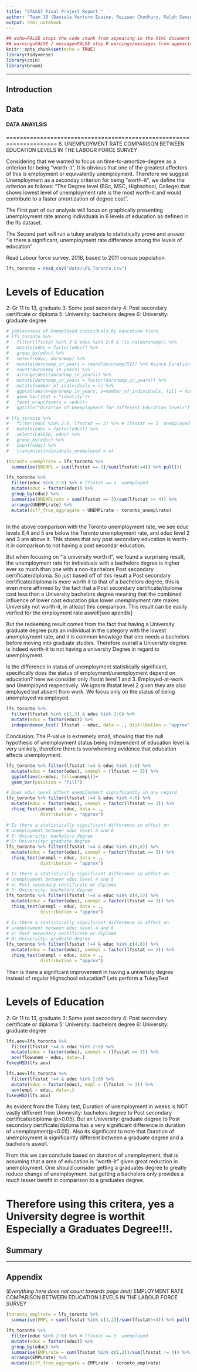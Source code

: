 ```yaml
---
title: "STAA57 Final Project Report "
author: "Team 10 (Daniela Venturo Esaine, Reizwan Chodhury, Ralph Samson Lal, Xiaotong Ye)"
output: html_notebook
---
```

```r
## echo=FALSE stops the code chunk from appearing in the html document
## warning=FALSE / message=FALSE stop R warnings/messages from appearing in the knit document
knitr::opts_chunk$set(echo = TRUE)
library(tidyverse)
library(coin)
library(broom)
```


***

<!-- 
(everything below in here is an .html comment)

Instructions: 
- Use typical structure of data analysis report, w/ sections:
    + Introduction
    + Data
    + Analysis
    + Summary
    + Appendix (optional)
- Report should be 5 pages MAX (when compiled/knit as pdf)
- Appendix does not count towards page limit
- Put all your data in a separate "./data/" sub-folder 
- Submit compressed project folder 
- You submissions should be reproducible (i.e. I should be able to   
  re-compile your report with a click of the Preview/Knit button) 

-->

## Introduction 

## Data 


#### DATA ANAYLSIS

=====================================================================
6.
UNEMPLOYMENT RATE COMPARISON BETWEEN EDUCATION LEVELS IN THE LABOUR FORCE SURVEY

Considering that we wanted to focus on time-to-amortize-degree as a criterion for being "worth-it", It is obvious that one of the greatest affectors of this is employment or equivalently unemployment. Therefore we suggest Unemployment as a seconday criterion for being "worth-it", we define the criterion as follows:
"The Degree level (BSc, MSC, Highschool, College) that shows lowest level of unemployment rate is the most worth-it and would contribute to a faster amortization of degree cost".

The First part of our analysis will focus on graphically presenting unemployment rate among individuals in 6 levels of education as defined in the lfs dataset.

The Second part will run a tukey analysis to statistically prove and answer "is there a significant, unemployment rate difference among the levels of education"

Read Labour force survey, 2018, based to 2011 census population
```r
lfs_toronto = read_csv("data/LFS_Toronto.csv")
```

# Levels of Education
2: Gr 11 to 13, graduate
3: Some post secondary
4: Post secondary certificate or diploma
5: University: bachelors degree
6: University: graduate degree

```r
# joblessness of Unemployed individuals by education tiers
# lfs_toronto %>% 
#   filter(lfsstat %in% 3 & educ %in% 2:6 & !is.na(durunemp)) %>% 
#   mutate(educ = factor(educ)) %>%
#   group_by(educ) %>% 
#   select(educ, durunemp) %>% 
#   mutate(durunemp_in_years = round(durunemp/52)) %>% #since Duration of unemployment in weeks
#   count(durunemp_in_years) %>% 
#   arrange(desc(durunemp_in_years)) %>%
#   mutate(durunemp_in_years = factor(durunemp_in_years)) %>% 
#   mutate(number_of_individuals = n) %>% 
#   ggplot(aes(x=durunemp_in_years, y=number_of_individuals, fill = durunemp_in_years))+
#   geom_bar(stat = "identity")+
#   facet_wrap(facets = ~educ)+
#   ggtitle("Duration of Unemployment for different Education levels")

# lfs_toronto %>% 
#   filter(educ %in% 2:6, lfsstat == 3) %>% # lfsstat == 3  unemployed
#   mutate(educ = factor(educ)) %>% 
#   select(CASEID, educ) %>% 
#   group_by(educ) %>% 
#   count(educ) %>% 
#   transmute(individuals_unemployed = n)

(toronto_unemplrate = lfs_toronto %>% 
  summarise(UNEMPL = sum(lfsstat == 3)/sum(lfsstat!=4)) %>% pull())

lfs_toronto %>%
  filter(educ %in% 2:6) %>% # lfsstat == 3  unemployed
  mutate(educ = factor(educ)) %>% 
  group_by(educ) %>% 
  summarise(UNEMPLrate = sum(lfsstat == 3)/sum(lfsstat != 4)) %>% 
  arrange(UNEMPLrate) %>% 
  mutate(diff_from_aggregate = UNEMPLrate - toronto_unemplrate)
  
```
In the above comparison with the Toronto unemployment rate, we see educ levels 6,4 and 5 are below the Toronto unemployment rate, and educ level 2 and 3 are above it. This shows that any post secondary education is worth-it in comparison to not having a post secondar education.

But when focusing on "is university worth it", we found a surprising result, the unemployment rate for individuals with a bachelors degree is higher ever so much than one with a non-bachelors Post secondary certificate/diploma. So just based off of this result a Post secondary certificate/diploma is more worth it to that of a bachelors degree, this is even more affirmed by the fact that a Post secondary certificate/diploma cost less than a University bachelors degree meaning that the combined influence of lower cost education plus lower unemployment rate makes University not worth-it, in atleast this comparison. This result can be easily verfied for the employment rate aswell[see apendix]

But the redeeming result comes from the fact that having a University graduate degree puts an individual in the category with the lowest unemployment rate, and it is common knowlege that one needs a bachelors before moving into graduate studies. Therefore overall a University degree is indeed worth-it to not having a university Degree in regard to unemployment.









Is the difference in status of unemployment statistically significant, specifically does the status of employment/unemployment depend on education?
here we consider only lfsstat level 1 and 3. Employed-at-work and Unemployed respectively. We ignore lfsstat level 2 given they are also employed but absent from work. We focus only on the status of being unemployed vs employed.
```r
lfs_toronto %>% 
  filter(lfsstat %in% c(1,3) & educ %in% 2:6) %>% 
  mutate(educ = factor(educ)) %>% 
  independence_test( lfsstat ~ educ, data = ., distribution = "approx" )
```
Conclusion: The P-value is extremely small, showing that the null hypothesis of unemployment status being independent of education level is very unlikely, therefore there is overwhelming evidence that education affects unemployment.
```r
lfs_toronto %>% filter(lfsstat !=4 & educ %in% 2:6) %>% 
  mutate(educ = factor(educ), unempl = (lfsstat == 3)) %>% 
  ggplot(aes(x=educ, fill=unempl))+
  geom_bar(position = "fill")

# Does educ level affect unemployment significantly in any regard
lfs_toronto %>% filter(lfsstat !=4 & educ %in% 4:6) %>% 
  mutate(educ = factor(educ), unempl = factor(lfsstat == 3)) %>% 
  chisq_test(unempl ~ educ, data = .,
             distribution = "approx")

# Is there a statistically significant difference in affect on
# unemployment between educ level 5 and 6
# 5: University: bachelors degree
# 6: University: graduate degree
lfs_toronto %>% filter(lfsstat !=4 & educ %in% c(5,6)) %>% 
  mutate(educ = factor(educ), unempl = factor(lfsstat == 3)) %>% 
  chisq_test(unempl ~ educ, data = .,
             distribution = "approx")

# Is there a statistically significant difference in affect on
# unemployment between educ level 4 and 5
# 4: Post secondary certificate or diploma
# 5: University: bachelors degree
lfs_toronto %>% filter(lfsstat !=4 & educ %in% c(4,5)) %>% 
  mutate(educ = factor(educ), unempl = factor(lfsstat == 3)) %>% 
  chisq_test(unempl ~ educ, data = .,
             distribution = "approx")

# Is there a statistically significant difference in affect on
# unemployment between educ level 4 and 6
# 4: Post secondary certificate or diploma
# 6: University: graduate degree
lfs_toronto %>% filter(lfsstat !=4 & educ %in% c(4,6)) %>% 
  mutate(educ = factor(educ), unempl = factor(lfsstat == 3)) %>% 
  chisq_test(unempl ~ educ, data = .,
             distribution = "approx")
```




Then is there a significant improvement in having a univeristy degree instead of regular Highschool education? Lets perform a TukeyTest

# Levels of Education
2: Gr 11 to 13, graduate
3: Some post secondary
4: Post secondary certificate or diploma
5: University: bachelors degree
6: University: graduate degree
```r
lfs.aov=lfs_toronto %>%
  filter(lfsstat !=4 & educ %in% 2:6) %>% 
  mutate(educ = factor(educ), unempl = (lfsstat == 3)) %>%
  aov(flowunem ~ educ, data=.)
TukeyHSD(lfs.aov)

lfs.aov=lfs_toronto %>%
  filter(lfsstat !=4 & educ %in% 2:6) %>% 
  mutate(educ = factor(educ), empl = (lfsstat != 3)) %>%
  aov(empl ~ educ, data=.)
TukeyHSD(lfs.aov)
```
As evident from the Tukey test, Duration of unemployment in weeks is NOT vastly different from University: bachelors degree to Post secondary certificate/diploma (p>0.05).
But an University: graduate degree to Post secondary certificate/diploma has a very significant difference in duration of unemployment(p<0.05).
Also its significant to note that Duration of unemployment is significantly different between a graduate degree and a bachelors aswell.

From this we can conclude based on duration of unemployment, that is assuming that a area of education is "worth-it" given great reduction in unemployment. One should consider getting a graduates degree to greatly reduce change of unemployment. but getting a bachelors only provides a much lesser benifit in comparison to a graduates degree.

Therefore using this critera, yes a University degree is worthit Especially a Graduates Degree!!!.
=====================================================================


## Summary 


***  

## Appendix 

(*Everything here does not count towards page limit*)
EMPLOYMENT RATE COMPARISON BETWEEN EDUCATION LEVELS IN THE LABOUR FORCE SURVEY
```r
(toronto_emplrate = lfs_toronto %>% 
  summarise(EMPL = sum(lfsstat %in% c(1,2))/sum(lfsstat!=4)) %>% pull())

lfs_toronto %>%
  filter(educ %in% 2:6) %>% # lfsstat == 3  unemployed
  mutate(educ = factor(educ)) %>% 
  group_by(educ) %>% 
  summarise(EMPLrate = sum(lfsstat %in% c(1,2))/sum(lfsstat != 4)) %>% 
  arrange(EMPLrate) %>% 
  mutate(diff_from_aggregate = EMPLrate - toronto_emplrate)
```

